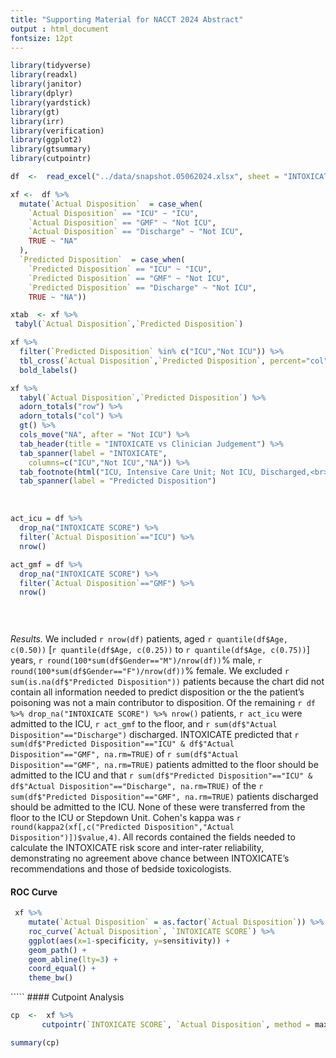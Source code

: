 ```yaml
---
title: "Supporting Material for NACCT 2024 Abstract"
output : html_document
fontsize: 12pt
---
```


```r
library(tidyverse)
library(readxl)
library(janitor)
library(dplyr)
library(yardstick)
library(gt)
library(irr)
library(verification)
library(ggplot2)
library(gtsummary)
library(cutpointr)

df  <-  read_excel("../data/snapshot.05062024.xlsx", sheet = "INTOXICATE", range = cell_cols("A:O"))

xf <-  df %>%
  mutate(`Actual Disposition`  = case_when(
    `Actual Disposition` == "ICU" ~ "ICU",
    `Actual Disposition` == "GMF" ~ "Not ICU",
    `Actual Disposition` == "Discharge" ~ "Not ICU",
    TRUE ~ "NA"
  ), 
  `Predicted Disposition`  = case_when(
    `Predicted Disposition` == "ICU" ~ "ICU",
    `Predicted Disposition` == "GMF" ~ "Not ICU",
    `Predicted Disposition` == "Discharge" ~ "Not ICU",
    TRUE ~ "NA"))

xtab  <- xf %>%
 tabyl(`Actual Disposition`,`Predicted Disposition`)
```
```r


xf %>%
  filter(`Predicted Disposition` %in% c("ICU","Not ICU")) %>%
  tbl_cross(`Actual Disposition`,`Predicted Disposition`, percent="col") %>%
  bold_labels()

xf %>%
  tabyl(`Actual Disposition`,`Predicted Disposition`) %>%
  adorn_totals("row") %>%
  adorn_totals("col") %>%
  gt() %>%
  cols_move("NA", after = "Not ICU") %>%
  tab_header(title = "INTOXICATE vs Clinician Judgement") %>%
  tab_spanner(label = "INTOXICATE", 
    columns=c("ICU","Not ICU","NA")) %>%
  tab_footnote(html("ICU, Intensive Care Unit; Not ICU, Discharged,<br>Transferred to Psychiatry, or Admitted to<br>a General Medical Floor")) %>%
  tab_spanner(label = "Predicted Disposition")
```
<br>

```r

act_icu = df %>%
  drop_na("INTOXICATE SCORE") %>%
  filter(`Actual Disposition`=="ICU") %>%
  nrow()

act_gmf = df %>%
  drop_na("INTOXICATE SCORE") %>%
  filter(`Actual Disposition`=="GMF") %>%
  nrow()
   
 
```
```

`````

*Results.*  We included `r nrow(df)` patients, aged `r quantile(df$Age, c(0.50))` [`r quantile(df$Age, c(0.25))` to `r quantile(df$Age, c(0.75))`] years, `r round(100*sum(df$Gender=="M")/nrow(df))`% male, `r round(100*sum(df$Gender=="F")/nrow(df))`% female. We excluded `r sum(is.na(df$"Predicted Disposition"))` patients because the chart did not contain all information needed to predict disposition or the the patient's poisoning was not a main contributor to disposition.  Of the remaining `r df %>% drop_na("INTOXICATE SCORE") %>% nrow()` patients, `r act_icu` were admitted to the ICU,
`r act_gmf` to the floor, and `r sum(df$"Actual Disposition"=="Discharge")` discharged. INTOXICATE predicted that `r sum(df$"Predicted Disposition"=="ICU" & df$"Actual Disposition"=="GMF", na.rm=TRUE)` of `r sum(df$"Actual Disposition"=="GMF", na.rm=TRUE)` patients admitted to the floor should be admitted to the ICU and that `r sum(df$"Predicted Disposition"=="ICU" & df$"Actual Disposition"=="Discharge", na.rm=TRUE)` of the `r sum(df$"Predicted Disposition"=="GMF", na.rm=TRUE)` patients discharged should be admitted to the ICU. None of these were transferred from the floor to the ICU or Stepdown Unit. Cohen\'s
kappa was `r round(kappa2(xf[,c("Predicted Disposition","Actual Disposition")])$value,4)`. All records contained the fields needed to calculate the
INTOXICATE risk score and inter-rater reliability, demonstrating no agreement above chance between INTOXICATE's recommendations and those of bedside toxicologists.


#### ROC Curve

```r

 xf %>%
    mutate(`Actual Disposition` = as.factor(`Actual Disposition`)) %>%
    roc_curve(`Actual Disposition`, `INTOXICATE SCORE`) %>%
    ggplot(aes(x=1-specificity, y=sensitivity)) +
    geom_path() +
    geom_abline(lty=3) + 
    coord_equal() +
    theme_bw()
```

`````
#### Cutpoint Analysis

```r
cp  <-  xf %>%
       cutpointr(`INTOXICATE SCORE`, `Actual Disposition`, method = maximize_metric, metric = sum_sens_spec, pos_class = "ICU", neg_class="Not ICU", na.rm=TRUE)

summary(cp)
```



